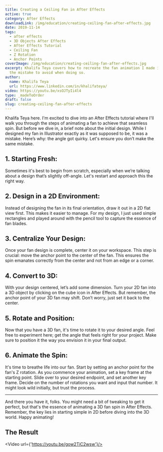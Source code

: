 ```yaml
---
title: Creating a Ceiling Fan in After Effects
active: true
category: After Effects
downloadLink: /img/education/creating-ceiling-fan-after-effects.jpg
date: 2019-11-14
tags:
  - after effects
  - 3D Objects After Effects
  - After Effects Tutorial
  - Ceiling Fan
  - Z Rotation
  - Anchor Points
coverImage: /img/education/creating-ceiling-fan-after-effects.jpg
excerpt: Khalifa Teya covers how to recreate the fan animation I made in my video and
  the mistake to avoid when doing so.
author:
  name: Khalifa Teya
  url: https://www.linkedin.com/in/khalifateya/
video: https://youtu.be/xsOJTyIi4l4
type: _madeToOrder
draft: false
slug: creating-ceiling-fan-after-effects
---
```


Khalifa Teya here. I'm excited to dive into an After Effects tutorial where I'll walk you through the steps of animating a fan to achieve that seamless spin. But before we dive in, a brief note about the initial design. While I designed my fan in Illustrator exactly as it was supposed to be, it was a mistake. Here’s why: the angle got quirky. Let's ensure you don’t make the same mistake.

## **1. Starting Fresh:**
Sometimes it's best to begin from scratch, especially when we’re talking about a design that’s slightly off-angle. Let's restart and approach this the right way.

## **2. Design in a 2D Environment:**
Instead of designing the fan in its final orientation, draw it out in a 2D flat view first. This makes it easier to manage. For my design, I just used simple rectangles and played around with the pencil tool to capture the essence of fan blades.

## **3. Centralize Your Design:**
Once your fan design is complete, center it on your workspace. This step is crucial: move the anchor point to the center of the fan. This ensures the spin emanates correctly from the center and not from an edge or a corner.

## **4. Convert to 3D:**
With your design centered, let’s add some dimension. Turn your 2D fan into a 3D object by clicking on the cube icon in After Effects. But remember, the anchor point of your 3D fan may shift. Don’t worry, just set it back to the center.

## **5. Rotate and Position:**
Now that you have a 3D fan, it's time to rotate it to your desired angle. Feel free to experiment here; get the angle that feels right for your project. Make sure to position it the way you envision it in your final output.

## **6. Animate the Spin:**
It's time to breathe life into our fan. Start by setting an anchor point for the fan's Z rotation. As you commence your animation, set a key frame at the starting point. Slide over to your desired endpoint, and set another key frame. Decide on the number of rotations you want and input that number. It might look wild initially, but trust the process. 

---

And there you have it, folks. You might need a bit of tweaking to get it perfect, but that's the essence of animating a 3D fan spin in After Effects. Remember, the key lies in starting simple in 2D before diving into the 3D world. Happy animating!

## The Result

<Video url={'https://youtu.be/gow2TiC2wsw'}/>
